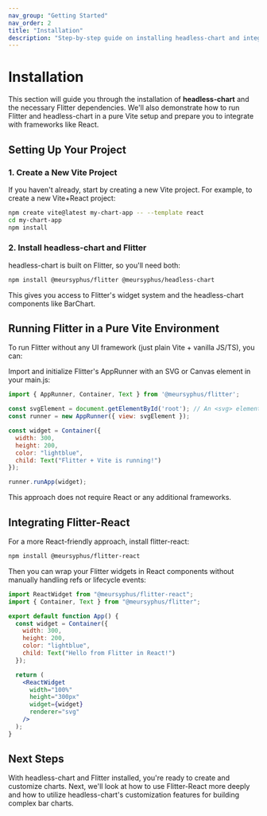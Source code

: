 ```yaml
---
nav_group: "Getting Started"
nav_order: 2
title: "Installation"
description: "Step-by-step guide on installing headless-chart and integrating it with Flitter"
---
```


# Installation

This section will guide you through the installation of **headless-chart** and the necessary Flitter dependencies. We'll also demonstrate how to run Flitter and headless-chart in a pure Vite setup and prepare you to integrate with frameworks like React.

## Setting Up Your Project

### 1. Create a New Vite Project

If you haven't already, start by creating a new Vite project. For example, to create a new Vite+React project:

```bash
npm create vite@latest my-chart-app -- --template react
cd my-chart-app
npm install
```

### 2. Install headless-chart and Flitter

headless-chart is built on Flitter, so you'll need both:

```bash
npm install @meursyphus/flitter @meursyphus/headless-chart
```

This gives you access to Flitter's widget system and the headless-chart components like BarChart.

## Running Flitter in a Pure Vite Environment

To run Flitter without any UI framework (just plain Vite + vanilla JS/TS), you can:

Import and initialize Flitter's AppRunner with an SVG or Canvas element in your main.js:

```js
import { AppRunner, Container, Text } from '@meursyphus/flitter';

const svgElement = document.getElementById('root'); // An <svg> element in your index.html
const runner = new AppRunner({ view: svgElement });

const widget = Container({
  width: 300,
  height: 200,
  color: "lightblue",
  child: Text("Flitter + Vite is running!")
});

runner.runApp(widget);
```

This approach does not require React or any additional frameworks.

## Integrating Flitter-React

For a more React-friendly approach, install flitter-react:

```bash
npm install @meursyphus/flitter-react
```

Then you can wrap your Flitter widgets in React components without manually handling refs or lifecycle events:

```jsx
import ReactWidget from "@meursyphus/flitter-react";
import { Container, Text } from "@meursyphus/flitter";

export default function App() {
  const widget = Container({
    width: 300,
    height: 200,
    color: "lightblue",
    child: Text("Hello from Flitter in React!")
  });

  return (
    <ReactWidget 
      width="100%" 
      height="300px" 
      widget={widget} 
      renderer="svg" 
    />
  );
}
```

## Next Steps

With headless-chart and Flitter installed, you're ready to create and customize charts. Next, we'll look at how to use Flitter-React more deeply and how to utilize headless-chart's customization features for building complex bar charts.
